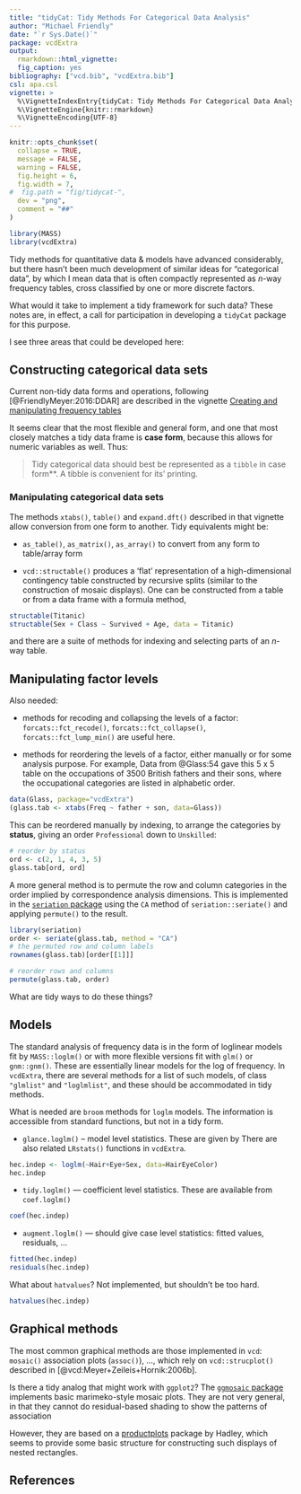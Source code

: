 ```yaml
---
title: "tidyCat: Tidy Methods For Categorical Data Analysis"
author: "Michael Friendly"
date: "`r Sys.Date()`"
package: vcdExtra
output: 
  rmarkdown::html_vignette:
  fig_caption: yes
bibliography: ["vcd.bib", "vcdExtra.bib"]
csl: apa.csl
vignette: >
  %\VignetteIndexEntry{tidyCat: Tidy Methods For Categorical Data Analysis}
  %\VignetteEngine{knitr::rmarkdown}
  %\VignetteEncoding{UTF-8}
---
```


```r
knitr::opts_chunk$set(
  collapse = TRUE,
  message = FALSE,
  warning = FALSE,
  fig.height = 6,
  fig.width = 7,
#  fig.path = "fig/tidycat-",
  dev = "png",
  comment = "##"
)
```

```r
library(MASS)
library(vcdExtra)
```

Tidy methods for quantitative data & models have advanced considerably, but there hasn't been much
development of similar ideas for "categorical data", by which I mean data that is often compactly represented
as $n$-way frequency tables, cross classified by one or more discrete factors. 

What would it take to implement a tidy framework for such data? These notes are, in effect, a call for 
participation in developing a `tidyCat` package for this purpose.

I see three areas that could be developed here:

## Constructing categorical data sets 
Current non-tidy data forms and operations, following [@FriendlyMeyer:2016:DDAR] are described in
the vignette [Creating and manipulating frequency tables](a1-creating.html)

It seems clear that the most flexible and general form, and one that most closely matches a tidy
data frame is **case form**, because this allows for numeric variables as well. Thus:

> Tidy categorical data should best be represented as a `tibble` in case form**. A tibble is convenient for its' printing.

### Manipulating categorical data sets

The methods `xtabs()`, `table()` and `expand.dft()` described in that vignette allow conversion from one form to another.
Tidy equivalents might be:

* `as_table()`, `as_matrix()`, `as_array()` to convert from any form to table/array form

* `vcd::structable()` produces a ‘flat’ representation of a high-dimensional contingency table constructed by recursive splits (similar to the construction of mosaic displays). One can be constructed from a table or from a data frame with
a formula method,

```r
structable(Titanic)
structable(Sex + Class ~ Survived + Age, data = Titanic)
```

and there are a suite of methods for indexing and selecting parts of an $n$-way table.

## Manipulating factor levels 

Also needed: 

* methods for recoding and collapsing the levels of a factor: `forcats::fct_recode()`, `forcats::fct_collapse()`,  `forcats::fct_lump_min()` are useful here.

* methods for reordering the levels of a factor, either manually or for some analysis purpose. For example, Data from @Glass:54 gave this 5 x 5 table on the occupations of 3500 British fathers and their sons, where the occupational categories are listed in alphabetic order.
  
```r
data(Glass, package="vcdExtra")
(glass.tab <- xtabs(Freq ~ father + son, data=Glass))
```

This can be reordered manually by indexing, to arrange the categories by **status**, giving an order  `Professional` down to `Unskilled`:

```r
# reorder by status
ord <- c(2, 1, 4, 3, 5) 
glass.tab[ord, ord]
```

A more general method is to permute the row and column categories in the order implied by correspondence analysis dimensions. This is implemented in the [`seriation` package](https://cran.r-project.org/package=seriation) using the `CA` method of `seriation::seriate()` and applying `permute()` to the result.

```r
library(seriation)
order <- seriate(glass.tab, method = "CA")
# the permuted row and column labels
rownames(glass.tab)[order[[1]]]

# reorder rows and columns
permute(glass.tab, order)
```
What are tidy ways to do these things?


## Models

The standard analysis of frequency data is in the form of loglinear models fit by `MASS::loglm()`
or with more flexible versions fit with `glm()` or `gnm::gnm()`. These are essentially linear models for the log
of frequency. In `vcdExtra`, there are several methods for a list of such models, of class `"glmlist"` and `"loglmlist"`,
and these should be accommodated in tidy methods. 

What is needed are `broom` methods for `loglm` models. The information is accessible from standard functions, but
not in a tidy form.

* `glance.loglm()` -- model level statistics. These are given by There are also related `LRstats()` functions in `vcdExtra`.

```r
hec.indep <- loglm(~Hair+Eye+Sex, data=HairEyeColor)
hec.indep
```

* `tidy.loglm()` --- coefficient level statistics. These are available from `coef.loglm()`

```r
coef(hec.indep)
```

* `augment.loglm()` --- should give case level statistics: fitted values, residuals, ...

```r
fitted(hec.indep)
residuals(hec.indep)
```

What about `hatvalues`? Not implemented, but shouldn't be too hard.

```r
hatvalues(hec.indep)
```


## Graphical methods

The most common graphical methods are those implemented in `vcd`: `mosaic()` association plots (`assoc()`), ..., which
rely on `vcd::strucplot()` described in [@vcd:Meyer+Zeileis+Hornik:2006b].

Is there a tidy analog that might work with `ggplot2`? The [`ggmosaic` package](https://github.com/haleyjeppson/ggmosaic) implements basic marimeko-style mosaic plots. They are not very general, in that they cannot do residual-based shading to show the patterns of association

However, they are based on a [productplots](https://github.com/hadley/productplots) package by Hadley, which seems to
provide some basic structure for constructing such displays of nested rectangles.


## References
